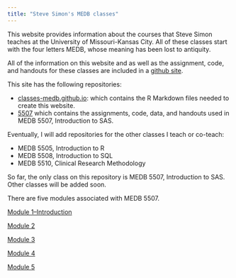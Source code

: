 ```yaml
---
title: "Steve Simon's MEDB classes"
---
```

    
This website provides information about the courses that Steve Simon teaches at the University of Missouri-Kansas City. All of these classes start with the four letters MEDB, whose meaning has been lost to antiquity.

All of the information on this website and as well as the assignment, code, and handouts for these classes are included in a [github site](https://github.com/classes-medb).

This site has the following repositories:

+ [classes-medb.github.io](https://github.com/classes-medb/classes-medb.github.io): which contains the R Markdown files needed to create this website.
+ [5507](https://github.com/classes-medb/5507-module01) which contains the assignments, code, data, and handouts used in MEDB 5507, Introduction to SAS.

Eventually, I will add repositories for the other classes I teach or co-teach:

+ MEDB 5505, Introduction to R
+ MEDB 5508, Introduction to SQL
+ MEDB 5510, Clinical Research Methodology

So far, the only class on this repository is MEDB 5507, Introduction to SAS. Other classes will be added soon.

There are five modules associated with MEDB 5507.

[Module 1--Introduction](https://github.com/umkcmedb/module01)

[Module 2](https://github.com/umkcmedb/module02)

[Module 3](https://github.com/umkcmedb/module03)

[Module 4](https://github.com/umkcmedb/module04)

[Module 5](https://github.com/umkcmedb/module05)